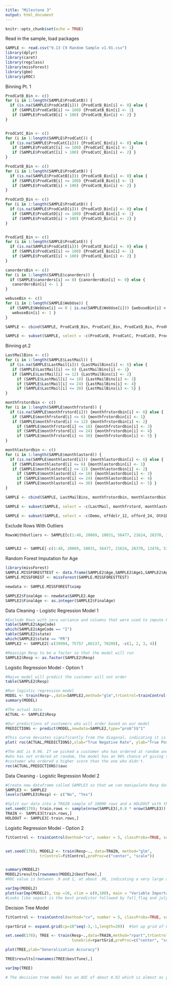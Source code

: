 ```yaml
---
title: "Milestone 3"
output: html_document
---
```


```r
knitr::opts_chunk$set(echo = TRUE)
```


Read in the sample, load packages
```r
SAMPLE <- read.csv("9.13 C9 Random Sample v1.91.csv")
library(dplyr)
library(caret)
library(regclass)
library(missForest)
library(gbm)
library(pROC)
```


Binning Pt. 1
```r


ProdCatB_Bin <- c()
for (i in 1:length(SAMPLE$ProdCatB)) {
  if (is.na(SAMPLE$ProdCatB[i])) {ProdCatB_Bin[i] <- 0} else {
   if (SAMPLE$ProdCatB[i] <= 100) {ProdCatB_Bin[i] <- 1}
   if (SAMPLE$ProdCatB[i] > 100) {ProdCatB_Bin[i] <- 2} }
}


ProdCatC_Bin <- c()
for (i in 1:length(SAMPLE$ProdCatC)) {
  if (is.na(SAMPLE$ProdCatC[i])) {ProdCatC_Bin[i] <- 0} else {
   if (SAMPLE$ProdCatC[i] <= 100) {ProdCatC_Bin[i] <- 1}
   if (SAMPLE$ProdCatC[i] > 100) {ProdCatC_Bin[i] <- 2} }
}

ProdCatB_Bin <- c()
for (i in 1:length(SAMPLE$ProdCatB)) {
  if (is.na(SAMPLE$ProdCatB[i])) {ProdCatB_Bin[i] <- 0} else {
   if (SAMPLE$ProdCatB[i] <= 100) {ProdCatB_Bin[i] <- 1}
   if (SAMPLE$ProdCatB[i] > 100) {ProdCatB_Bin[i] <- 2} }
}

ProdCatD_Bin <- c()
for (i in 1:length(SAMPLE$ProdCatD)) {
  if (is.na(SAMPLE$ProdCatD[i])) {ProdCatD_Bin[i] <- 0} else {
   if (SAMPLE$ProdCatD[i] <= 100) {ProdCatD_Bin[i] <- 1}
   if (SAMPLE$ProdCatD[i] > 100) {ProdCatD_Bin[i] <- 2} }
}


ProdCatE_Bin <- c()
for (i in 1:length(SAMPLE$ProdCatE)) {
  if (is.na(SAMPLE$ProdCatE[i])) {ProdCatE_Bin[i] <- 0} else {
   if (SAMPLE$ProdCatE[i] <= 100) {ProdCatE_Bin[i] <- 1}
   if (SAMPLE$ProdCatE[i] > 100) {ProdCatE_Bin[i] <- 2} }
}

canordersBin <- c()
for (i in 1:length(SAMPLE$canorders)) {
  if (SAMPLE$canorders[i] == 0) {canordersBin[i] <- 0} else {
   canordersBin[i] <- 1 }
}

webuseBin <- c()
for (i in 1:length(SAMPLE$WebUse)) {
  if (SAMPLE$WebUse[i] == 0 | is.na(SAMPLE$WebUse[i])) {webuseBin[i] <- 0} else {
   webuseBin[i] <- 1 }
}

SAMPLE <- cbind(SAMPLE, ProdCatB_Bin, ProdCatC_Bin, ProdCatD_Bin, ProdCatE_Bin, canordersBin, webuseBin)

SAMPLE <- subset(SAMPLE, select = -c(ProdCatB, ProdCatC, ProdCatD, ProdCatE, WebUse, canorders) )
```


Binning pt.2
```r
LastMailBins <- c()
for (i in 1:length(SAMPLE$LastMail)) {
  if (is.na(SAMPLE$LastMail[i])) {LastMailBins[i] <- 6} else {
   if (SAMPLE$LastMail[i] <= 6) {LastMailBins[i] <- 1}
   if (SAMPLE$LastMail[i] <= 12) {LastMailBins[i] <- 2}
     if (SAMPLE$LastMail[i] <= 18) {LastMailBins[i] <- 3} 
     if (SAMPLE$LastMail[i] <= 24) {LastMailBins[i] <- 4} 
     if (SAMPLE$LastMail[i] <= 30) {LastMailBins[i] <- 5} }
}

monthfrstordbin <- c()
for (i in 1:length(SAMPLE$monthfrstord)) {
  if (is.na(SAMPLE$monthfrstord[i])) {monthfrstordbin[i] <- 6} else {
   if (SAMPLE$monthfrstord[i] <= 6) {monthfrstordbin[i] <- 1}
   if (SAMPLE$monthfrstord[i] <= 12) {monthfrstordbin[i] <- 2}
     if (SAMPLE$monthfrstord[i] <= 18) {monthfrstordbin[i] <- 3} 
     if (SAMPLE$monthfrstord[i] <= 24) {monthfrstordbin[i] <- 4} 
     if (SAMPLE$monthfrstord[i] <= 30) {monthfrstordbin[i] <- 5} }
}

monthlastordbin <- c()
for (i in 1:length(SAMPLE$monthlastord)) {
  if (is.na(SAMPLE$monthlastord[i])) {monthlastordbin[i] <- 6} else {
   if (SAMPLE$monthlastord[i] <= 6) {monthlastordbin[i] <- 1}
   if (SAMPLE$monthlastord[i] <= 12) {monthlastordbin[i] <- 2}
     if (SAMPLE$monthlastord[i] <= 18) {monthlastordbin[i] <- 3} 
     if (SAMPLE$monthlastord[i] <= 24) {monthlastordbin[i] <- 4} 
     if (SAMPLE$monthlastord[i] <= 30) {monthlastordbin[i] <- 5} }
}

SAMPLE <- cbind(SAMPLE, LastMailBins, monthfrstordbin, monthlastordbin)

SAMPLE <- subset(SAMPLE, select = -c(LastMail, monthfrstord, monthlastord) )

SAMPLE <- subset(SAMPLE, select = -c(Demo, offdolr_12, offord_24, Oth1Dolr, Oth2Dolr, Oth3Dolr, Oth4Dolr, PurcPower, TotPurch, webdolr) )
```


Exclude Rows With Outliers
```r
RowsWithOutliers <- SAMPLE[c(1:48, 20069, 10031, 56477, 21624, 28370, 12476, 53592, 76806, 63697, 93039, 92680, 44048, 41182),]


SAMPLE2 <- SAMPLE[-c(1:48, 20069, 10031, 56477, 21624, 28370, 12476, 53592, 76806, 63697, 93039, 92680, 44048, 41182),]
```


Random Forest Imputation for Age
```r
library(missForest)
SAMPLE.MISSFORESTTEST <- data.frame(SAMPLE2$Age,SAMPLE2$Age1,SAMPLE2$Age2,SAMPLE2$Age3)
SAMPLE.MISSFOREST <- missForest(SAMPLE.MISSFORESTTEST)

newdata <- SAMPLE.MISSFOREST$ximp

SAMPLE2$FinalAge <- newdata$SAMPLE2.Age
SAMPLE2$FinalAge <- as.integer(SAMPLE2$FinalAge)

```


Data Cleaning - Logistic Regression Model 1
```r
#Exclude Rows with zero variance and columns that were used to impute FinalAge
table(SAMPLE2$AgeCode)
which(SAMPLE2$AgeCode == "I")
table(SAMPLE2$state)
which(SAMPLE2$state == "PR")
SAMPLE2 <- SAMPLE2[-c(39994, 75757 ,86137, 70289), -c(1, 2, 3, 4)]

#Reassign Resp to be a factor so that the model will run
SAMPLE2$Resp <- as.factor(SAMPLE2$Resp)
```


Logistic Regression Model - Option 1
```r
#Naive model will predict the customer will not order
table(SAMPLE2$Resp)

#Run logistic regression model 
MODEL <- train(Resp~.,data=SAMPLE2,method="glm",trControl=trainControl(method="none"))
summary(MODEL)

#The actual data
ACTUAL <- SAMPLE2$Resp 

#Our predictions of customers who will order based on our model
PREDICTIONS <- predict(MODEL,newdata=SAMPLE2,type="prob")$"1"

#This curve deviates significantly from the diagonal, indicating it is a very strong model
plot( roc(ACTUAL,PREDICTIONS),xlab="True Negative Rate", ylab="True Positive Rate", xlim=c(1,0), ylim=c(0,1) )

#The AUC is 0.96. If we picked a customer who has ordered at random and a women
#who has not ordered at random, the model has an 96% chance of giving the
#customer who ordered a higher score than the one who didn't.
roc(ACTUAL,PREDICTIONS)$auc

```


Data Cleaning - Logistic Regression Model 2
```r
#Create new dataframe called SAMPLE3 so that we can manipulate Resp datatype  
SAMPLE3 <- SAMPLE2
levels(SAMPLE3$Resp) <- c("No", "Yes")

#Split our data into a TRAIN sample of 10000 rows and a HOLDOUT with the rest
set.seed(178); train.rows <- sample(nrow(SAMPLE3),0.8 * nrow(SAMPLE3))
TRAIN <- SAMPLE3[train.rows,]
HOLDOUT <- SAMPLE3[-train.rows,]
```


Logistic Regression Model - Option 2
```r
fitControl <- trainControl(method="cv", number = 5, classProbs=TRUE, summaryFunction = twoClassSummary)


set.seed(178); MODEL2 <- train(Resp~., data=TRAIN, method="glm",
               trControl=fitControl,preProc=c("center", "scale"))


summary(MODEL2)
MODEL2$results[rownames(MODEL2$bestTune),]
#ROC value is between .9 and 1, at about .96, indicating a very large area under the curve.

varImp(MODEL2)
plot(varImp(MODEL2), top =10, xlim = c(0,100), main = "Variable Importance for MODEL2")
#Looks like sepoct is the best predictor followed by fall_flag and julyaug

```


Decision Tree Model
```r
fitControl <- trainControl(method="cv", number = 5, classProbs=TRUE, summaryFunction = twoClassSummary)

rpartGrid <- expand.grid(cp=10^seq(-3,-1,length=20))  #Set up grid of CPs to use

set.seed(178); TREE <- train(Resp~.,data=TRAIN,method="rpart",trControl=fitControl,
                             tuneGrid=rpartGrid,preProc=c("center", "scale"))

plot(TREE,ylab="Generalization Accuracy")

TREE$results[rownames(TREE$bestTune),]

varImp(TREE)

# The decision tree model has an AUC of about 0.92 which is almost as good as our logistic regression model. The most significant predictors are sepoct, Q4, and item_12. The optimal value of the "cp" parameter is 0.001. 
```

